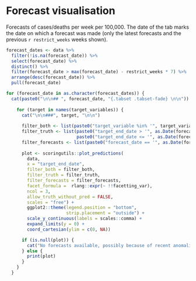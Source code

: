 <!-- Visualisation of forecasts (cases or deaths across time) for multiple
forecasting dates. -->

# Forecast visualisation {.tabset .tabset_fade} 

Forecasts of cases/deaths per week per 100,000. The date of the tab marks the date on which a forecast was made (only the latest forecasts and the previous `r restrict_weeks` weeks shown).

```r
forecast_dates <- data %>%
  filter(!is.na(forecast_date)) %>%
  select(forecast_date) %>%
  distinct() %>%
  filter(forecast_date > max(forecast_date) - restrict_weeks * 7) %>%
  arrange(desc(forecast_date)) %>%
  pull(forecast_date)
```

```r
for (forecast_date in as.character(forecast_dates)) {
  cat(paste0("\n\n## ", forecast_date, "{.tabset .tabset-fade} \n\n"))
  
    for (target in names(target_variables)) {
      cat("\n\n###", target, "\n\n")
      
      filter_both <- list(paste0("target_variable %in% '", target_variables[[target]], "'"))
      filter_truth <- list(paste0("target_end_date > '", as.Date(forecast_date) - 7 * 10, "'"), 
                           paste0("target_end_date <= '", as.Date(forecast_date) + 7 * 4, "'"))
      filter_forecasts <- list(paste0("forecast_date == '", as.Date(forecast_date), "'"))
      
      plot <- scoringutils::plot_predictions(
        data,
        x = "target_end_date",
        filter_both = filter_both,
        filter_truth = filter_truth,
        filter_forecasts = filter_forecasts,
        facet_formula =  rlang::expr(~ !!facetting_var),
        ncol = 3,
        allow_truth_without_pred = FALSE,
        scales = "free") + 
        ggplot2::theme(legend.position = "bottom", 
                       strip.placement = "outside") + 
        scale_y_continuous(labels = scales::comma) + 
        expand_limits(y = 0) + 
        coord_cartesian(ylim = c(0, NA))

      if (is.null(plot)) {
        cat("No forecasts available, possibly because of recent anomalies in the available data." )
      } else {
        print(plot)
      }
    }
  }
```

# {.unlisted .unnumbered}
